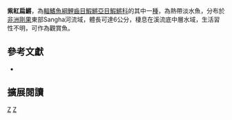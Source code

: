 {{Speciesbox 
| taxon = Epiplatys phoeniceps
| status = LC
| status_system = IUCN3.1
| authority = [[Huber|Huber]], 1980
| synonyms = *''Aplocheilus phoeniceps, Huber, 1980''
}}
'''紫紅扁鱂'''，為[[輻鰭魚綱|輻鰭魚綱]][[鯉齒目|鯉齒目]][[鰕鱂亞目|鰕鱂亞目]][[鰕鱂科|鰕鱂科]]的其中一[[種|種]]，為熱帶淡水魚，分布於[[非洲|非洲]][[剛果|剛果]]東部Sangha河流域，體長可達6公分，棲息在溪流底中層水域，生活習性不明，可作為觀賞魚。

== 參考文獻 ==
*{{FishBase_species|genus=Epiplatys|species=phoeniceps|year=2014|month=7}}

== 擴展閱讀 ==
{{refbegin}}
{{wikispecies-inline|Epiplatys phoeniceps|紫紅扁鱂}}
{{refend}}
{{Taxonbar|from=Q5585119}}

[[Category:觀賞魚|Z]]
[[Category:扁鱂屬|Z]]


{{魚類小作品}}